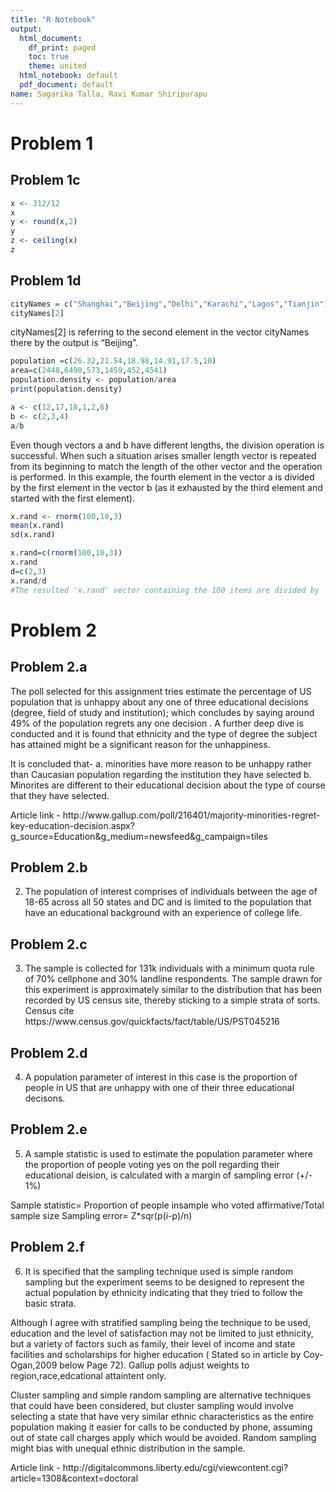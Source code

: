 ---
title: "R Notebook"
output:
  html_document:
    df_print: paged
    toc: true
    theme: united
  html_notebook: default
  pdf_document: default
name: Sagarika Talla, Ravi Kumar Shiripurapu
---


# Problem 1

## Problem 1c

```{r}
x <- 312/12
x
y <- round(x,2)
y
z <- ceiling(x)
z
```

## Problem 1d

```{r}
cityNames = c("Shanghai","Beijing","Delhi","Karachi","Lagos","Tianjin")
cityNames[2]
```
cityNames[2] is referring to the second element in the vector cityNames there by the output is "Beijing".

```{r}
population =c(26.32,21.54,18.98,14.91,17.5,10)
area=c(2448,6490,573,1459,452,4541)
population.density <- population/area
print(population.density)
```

```{r}
a <- c(12,17,18,1,2,6)
b <- c(2,3,4)
a/b
```

Even though vectors a and b have different lengths, the division operation is successful. When such a situation arises smaller length vector is repeated from its beginning to match the length of the other vector and the operation is performed. In this example, the fourth element in the vector a is divided by the first element in the vector b (as it exhausted by the third element and started with the first element).

```{r}
x.rand <- rnorm(100,10,3)
mean(x.rand)
sd(x.rand)
```
```{r}

x.rand=c(rnorm(100,10,3))
x.rand
d=c(2,3)
x.rand/d
#The resulted 'x.rand' vector containing the 100 items are divided by '2' and '3' respectively on the odd and even positions according to the index similar to the above example of 'a' and 'b' where the 'd' vector runs for every two index in the 'x.rand' vector. 
```
# Problem 2 

## Problem 2.a
  
The poll selected for this assignment tries estimate the percentage of US population that is unhappy about any one of three educational decisions (degree, field of study and institution); which concludes by saying around 49% of the population regrets any one decision . A further deep dive is conducted and it is found that ethnicity and the type of degree the subject has attained might be a significant reason for the unhappiness. 

It is concluded that- 
a. minorities have more reason to be unhappy rather than Caucasian population regarding the institution they have selected
b. Minorites are different to their educational decision about the type of course that they have selected. 

Article link - http://www.gallup.com/poll/216401/majority-minorities-regret-key-education-decision.aspx?g_source=Education&g_medium=newsfeed&g_campaign=tiles

## Problem 2.b

2. The population of interest comprises of individuals between the age of 18-65 across all 50 states and DC and is limited to the population that have an educational background with an experience of college life.

## Problem 2.c

3. The sample is collected for 131k individuals with a minimum quota rule of 70% cellphone and 30% landline respondents. The sample drawn for this experiment is approximately similar to the distribution that has been recorded by US census site, thereby sticking to a simple strata of sorts.
Census cite https://www.census.gov/quickfacts/fact/table/US/PST045216

## Problem 2.d

4. A population parameter of interest in this case is the proportion of people in US that are unhappy with one of their three educational decisons.

## Problem 2.e

5. A sample statistic is used to estimate the population parameter where the proportion of people voting yes on the poll regarding their educational deision, is calculated with a margin of sampling error (+/- 1%)

Sample statistic= Proportion of people insample who voted affirmative/Total sample size
Sampling error= Z*sqr(p(i-p)/n)


## Problem 2.f

6. It is specified that the sampling technique used is simple random sampling but the experiment seems to be designed to represent the actual population by ethnicity indicating that they tried to follow the basic strata. 

Although I agree with stratified sampling being the technique to be used, education and the level of satisfaction may not be limited to just ethnicity, but a variety of factors such as family, their level of income and state facilities and scholarships for higher education ( Stated so in article by Coy-Ogan,2009 below Page 72). Gallup polls adjust weights to region,race,edcational attaintent only.

Cluster sampling and simple random sampling are alternative techniques that could have been considered, but cluster sampling would involve selecting a state that have very similar ethnic characteristics as the entire population making it easier for calls to be conducted by phone, assuming out of state call charges apply which would be avoided. Random sampling might bias with unequal ethnic distribution in the sample.

Article link - http://digitalcommons.liberty.edu/cgi/viewcontent.cgi?article=1308&context=doctoral






